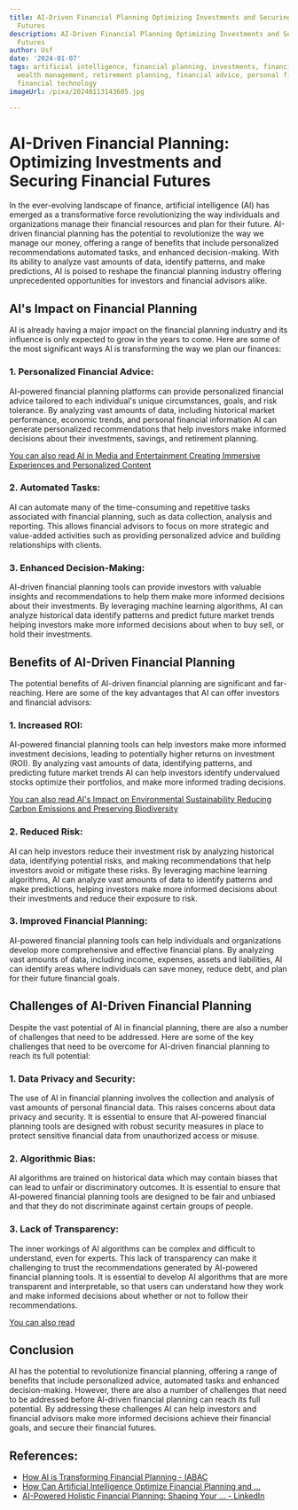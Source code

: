 ```yaml
---
title: AI-Driven Financial Planning Optimizing Investments and Securing Financial
  Futures
description: AI-Driven Financial Planning Optimizing Investments and Securing Financial
  Futures
author: Usf
date: '2024-01-07'
tags: artificial intelligence, financial planning, investments, financial futures,
  wealth management, retirement planning, financial advice, personal finance, fintech,
  financial technology
imageUrl: /pixa/20240113143605.jpg

---
```

# AI-Driven Financial Planning: Optimizing Investments  and Securing Financial Futures

In the ever-evolving landscape of finance, artificial intelligence (AI) has emerged as a transformative force  revolutionizing the way individuals and organizations manage their financial  resources and plan for their future. AI-driven financial planning has the potential to revolutionize the way we manage our money,  offering a range  of benefits  that include personalized recommendations automated tasks, and enhanced decision-making. With its ability to analyze vast amounts of data, identify patterns,  and make  predictions, AI is poised to reshape the financial planning  industry offering unprecedented opportunities for  investors  and financial advisors alike.

## AI's  Impact on Financial Planning

AI  is already having a major impact on the financial planning  industry and  its influence is only expected to grow in the years to  come. Here are some of the most significant ways AI is  transforming the way we plan our finances:

### 1.  Personalized Financial Advice:
AI-powered financial planning platforms can provide personalized financial advice tailored to  each individual's unique circumstances, goals, and risk tolerance. By analyzing vast amounts of data, including historical market performance, economic trends, and personal financial information AI can  generate personalized recommendations that  help investors make informed decisions about their investments, savings,  and retirement planning.

[You can also read AI in Media and Entertainment Creating Immersive Experiences and Personalized Content](AI%20in%20Media%20and%20Entertainment%20Creating%20Immersive%20Experiences%20and%20Personalized%20Content)


### 2. Automated Tasks:
AI can automate many of the time-consuming and repetitive tasks associated with  financial planning, such as data collection, analysis  and reporting. This allows financial advisors to focus on more strategic and value-added activities such as  providing personalized advice  and building  relationships with clients.

### 3. Enhanced Decision-Making:
AI-driven financial planning tools  can provide investors with valuable insights and recommendations to help them make more informed decisions about their investments.  By leveraging machine learning algorithms, AI can analyze historical data identify patterns and predict future market trends  helping  investors make more  informed decisions about when  to buy sell,  or hold their investments.

## Benefits of  AI-Driven Financial Planning

The potential  benefits of AI-driven financial planning are significant and far-reaching. Here are  some of  the key advantages that AI can offer  investors and financial advisors:

### 1. Increased ROI:
AI-powered financial planning tools can help investors  make more informed investment decisions, leading to potentially higher returns  on investment (ROI). By analyzing vast amounts of data, identifying patterns, and predicting future market trends  AI can  help investors identify undervalued stocks optimize  their portfolios, and make more informed trading decisions.

[You can also read AI's Impact on Environmental Sustainability Reducing Carbon Emissions and Preserving Biodiversity](AI%27s%20Impact%20on%20Environmental%20Sustainability%20Reducing%20Carbon%20Emissions%20and%20Preserving%20Biodiversity)


### 2. Reduced Risk:
AI can  help investors reduce  their investment risk by analyzing  historical data, identifying potential risks, and making recommendations that help investors avoid or mitigate these risks. By leveraging machine learning algorithms, AI can analyze vast amounts of  data to identify patterns and make predictions, helping investors make  more informed decisions about their investments and reduce their exposure to risk.

### 3. Improved Financial Planning:
AI-powered financial planning tools can help individuals and organizations develop more comprehensive and effective financial plans.  By  analyzing vast amounts of data, including income, expenses, assets  and liabilities, AI can identify areas where individuals can save money, reduce debt, and plan for their future financial  goals.

## Challenges of AI-Driven Financial Planning

Despite the vast potential of AI in  financial planning, there are also  a number of challenges that need to be addressed. Here are some of the  key challenges that need to be overcome for  AI-driven financial planning to reach its full  potential:

### 1. Data Privacy and Security:
The use of AI in financial planning involves the  collection and analysis of  vast amounts of personal financial data. This  raises concerns about data privacy and security. It is essential to ensure that AI-powered  financial planning tools are designed with  robust security measures  in place to protect sensitive financial data from  unauthorized  access  or misuse.

### 2. Algorithmic Bias:
AI algorithms are trained on historical  data which may contain biases that can lead to unfair or discriminatory outcomes. It is essential to ensure that AI-powered financial planning tools are  designed to be fair and unbiased and that they  do not discriminate against certain groups of people.

### 3. Lack of Transparency:
The inner workings of AI algorithms can be complex and difficult to  understand, even for experts. This lack of transparency can make  it  challenging to trust the recommendations generated by AI-powered financial planning tools. It is essential to develop AI algorithms that are more transparent and interpretable, so that users  can  understand  how they work and make informed decisions about whether or not to follow their recommendations.

[You can also read ]()


## Conclusion

AI has the potential to revolutionize financial  planning, offering a range of benefits that include  personalized advice, automated tasks and enhanced decision-making. However, there are also a number of challenges that need to  be addressed before AI-driven financial planning can reach its full potential. By addressing these challenges AI can help investors and financial advisors  make more informed decisions achieve their financial goals, and secure  their financial futures.

## References:
- [How AI is Transforming Financial Planning - IABAC](https://iabac.org/blog/how-ai-is-transforming-financial-planning-262)
- [How Can Artificial Intelligence Optimize Financial Planning and ...](https://medium.com/@yagnesh.pandya/how-can-artificial-intelligence-optimize-financial-planning-and-investments-6fddd76e146f)
- [AI-Powered Holistic Financial Planning: Shaping Your ... - LinkedIn](https://www.linkedin.com/pulse/ai-powered-holistic-financial-planning-shaping-your-ahrens-teixeira-yyvae)

